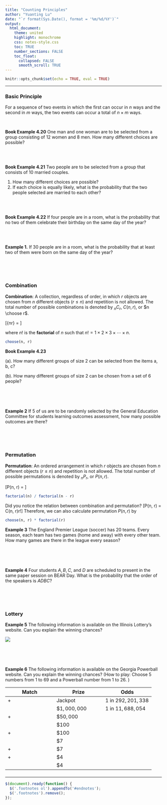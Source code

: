 ```yaml
---
title: "Counting Principles"
author: "Yuanting Lu"
date: "`r format(Sys.Date(), format = '%m/%d/%Y')`"
output: 
  html_document:
    theme: united
    highlight: monochrome
    css: notes-style.css
    toc: TRUE
    number_sections: FALSE
    toc_float:
      collapsed: FALSE
      smooth_scroll: TRUE
---
```


```r
knitr::opts_chunk$set(echo = TRUE, eval = TRUE)
```

<hr class="left"> </hr>

### Basic Principle

<div class="framed">

For a sequence of two events in which the first can occur in $n$ ways and the second
in $m$ ways, the two events can occur a total of $n\times m$ ways.

</div>

<br>

**<ex>Book Example 4.20</ex>** One man and one woman are to be selected from a group consisting of 12
women and 8 men. How many different choices are possible? 

<br><br>


**<ex>Book Example 4.21</ex>** Two people are to be selected from a group that consists of 10 married couples.

   1. How many different choices are possible? 
   2. If each choice is equally likely, what is the probability that the two people selected are married to
each other?

<br><br>


**<ex>Book Example 4.22</ex>** If four people are in a room, what is the probability that no two of them
celebrate their birthday on the same day of the year?

<br><br>

**<ex>Example 1.</ex>** If 30 people are in a room, what is the probability that at least two of them were born on the same day of the year?

<br><br><br>

### Combination


**<key>Combination</key>**: A collection, <key>regardless of order</key>, in which $r$ objects are chosen from $n$ different objects ($r\le n$) and repetition is not allowed. The total number of possible combinations is denoted by ${_n}C_{r}$, $C(n, r)$, or $n \choose r$.

\[{n\choose r} = \dfrac{n!}{r!(n-r)!}\]

where $n!$ is the **<key>factorial</key>** of $n$ such that $n!=1\times 2\times 3 \times \cdots \times n$.

```r
choose(n, r)
```

**<ex>Book Example 4.23</ex>** 

   (a). How many different groups of size 2 can be selected from the items a,
b, c?

   (b). How many different groups of size 2 can be chosen from a set of 6
people?

<br><br><br>

**<ex>Example 2</ex>** If 5 of us are to be randomly selected by the General Education Committee for students learning outcomes assessment, how many possible outcomes are there? 

<br><br><br>


### Permutation

**<key>Permutation</key>**: An <key>ordered</key> arrangement in which $r$ objects are chosen from $n$ different objects ($r\le n$) and repetition is not allowed. The total number of possible permutations is denoted by ${_n}P_{r}$, or $P(n, r)$.

\[P(n, r) = \dfrac{n!}{(n-r)!}\]


```r
factorial(n) / factorial(n - r)
```

Did you notice the relation between combination and permutation? 
\[P(n, r) = C(n, r)\cdot r!\] 
Therefore, we can also calculate permutation $P(n, r)$ by

```r
choose(n, r) * factorial(r)
```

**<ex>Example 3</ex>** The England Premier League (soccer) has 20 teams. Every season, each team has two games (home and away) with every other team. How many games are there in the league every season?

<br><br><br>


**<ex>Example 4</ex>** Four students $A, B, C$, and $D$ are scheduled to present in the same paper session on BEAR Day. What is the probability that the order of the speakers is $ADBC$?

<br><br><br>

### Lottery

**<ex>Example 5</ex>** The following information is available on the Illinois Lottery's website. Can you explain the winning chances?

![](images/Lotto.png)

<br><br><br>

**<ex>Example 6</ex>** The following information is available on the Georgia Powerball website. Can you explain the winning chances? (How to play: Choose 5 numbers <span class="dotw"></span> from 1 to 69 and a Powerball number <span class="dotr"></span> from 1 to 26. )

| Match | Prize | Odds |
| --- | --- | --- |
| <span class="dotw"></span><span class="dotw"></span><span class="dotw"></span><span class="dotw"></span><span class="dotw"></span> $+$ <span class="dotr"></span> | Jackpot | 1 in $292,201,338$ |
| <span class="dotw"></span><span class="dotw"></span><span class="dotw"></span><span class="dotw"></span><span class="dotw"></span> | \$$1,000,000$ | 1 in $11,688,054$ |
| <span class="dotw"></span><span class="dotw"></span><span class="dotw"></span><span class="dotw"></span> $+$ <span class="dotr"></span> | \$$50,000$ |  |
| <span class="dotw"></span><span class="dotw"></span><span class="dotw"></span><span class="dotw"></span> | \$$100$ |  |
| <span class="dotw"></span><span class="dotw"></span><span class="dotw"></span> $+$ <span class="dotr"></span> | \$$100$ |  |
| <span class="dotw"></span><span class="dotw"></span><span class="dotw"></span> | \$$7$ |  |
| <span class="dotw"></span><span class="dotw"></span> $+$ <span class="dotr"></span> | \$$7$ | |
| <span class="dotw"></span> $+$ <span class="dotr"></span> | \$$4$ | |
|  <span class="dotr"></span>| \$$4$ | |
### {- #endnotes}

<hr class="left"> </hr>


<!-- ### Online R Editor -->

<!-- <div class="rdrr">This is for quick demonstration only. Your work in here can **NOT** be saved.</div> -->

<!-- <iframe width='100%' height='2200' src='https://rdrr.io/snippets/embed/?code=' frameborder='0'></iframe> -->

```js
$(document).ready(function() {
  $('.footnotes ol').appendTo('#endnotes');
  $('.footnotes').remove();
});
```
